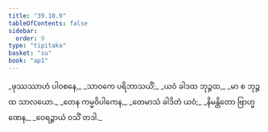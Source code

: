 ```yaml
---
title: "39.10.9"
tableOfContents: false
sidebar:
  order: 9
type: "tipitaka"
basket: "su"
book: "ap1"
---
```



<DynamicBreadcrumb />

<Division number="88" book="ap1" e="ch" v="20" p="349">

<Paragraph number="4282" type="verses" book="ap1">
_ဖုဿဿာဟံ ပါဝစနေ,_  
_သာဝကေ ပရိဘာသယိံ;_  
_ယဝံ ခါဒထ ဘုဉ္ဇထ,_  
_မာ စ ဘုဉ္ဇထ သာလယော._  

</Paragraph>

</Division>
<Division number="89" book="ap1" e="ch" v="20" p="349">

<Paragraph number="4283" type="verses" book="ap1">
_တေန ကမ္မဝိပါကေန,_  
_တေမာသံ ခါဒိတံ ယဝံ;_  
_နိမန္တိတော ဗြာဟ္မဏေန,_  
_ဝေရဉ္ဇာယံ ဝသိံ တဒါ._
</Paragraph>
</Division>